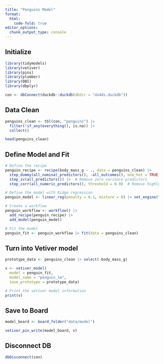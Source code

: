 ```yaml
---
title: "Penguins Model"
format:
  html:
    code-fold: true
editor_options: 
  chunk_output_type: console
---
```


## Initialize
```r
library(tidymodels)
library(vetiver)
library(pins)
library(plumber)
library(DBI)
library(dbplyr)

con <- dbConnect(duckdb::duckdb(dbdir = "do4ds.duckdb"))
```

## Data Clean

```r
penguins_clean <- tbl(con, "penguins") |> 
  filter(!if_any(everything(), is.na)) |> 
  collect()

head(penguins_clean)
```


## Define Model and Fit

```r
# Define the recipe
penguin_recipe <- recipe(body_mass_g ~ ., data = penguins_clean) |> 
  step_dummy(all_nominal_predictors(), -all_outcomes(), one_hot = TRUE) |> 
  step_zv(all_predictors()) |>  # Remove zero variance predictors
  step_corr(all_numeric_predictors(), threshold = 0.9)  # Remove highly correlated predictors

# Define the model with Ridge regression
penguin_model <- linear_reg(penalty = 0.1, mixture = 0) |> set_engine("glmnet")

# Create a workflow
penguin_workflow <- workflow() |> 
  add_recipe(penguin_recipe) |> 
  add_model(penguin_model)

# Fit the model
penguin_fit <- penguin_workflow |> fit(data = penguins_clean)
```

## Turn into Vetiver model

```r
prototype_data <- penguins_clean |> select(-body_mass_g)

v <- vetiver_model(
  model = penguin_fit, 
  model_name = "penguin_lm",
  save_prototype = prototype_data)

# Print the vetiver model information
print(v)
```

## Save to Board

```r
model_board <- board_folder("data/model")

vetiver_pin_write(model_board, v)
```

## Disconnect DB

```r
dbDisconnect(con)
```
